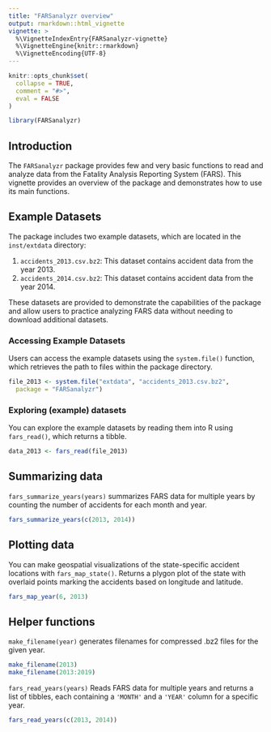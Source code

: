 ```yaml
---
title: "FARSanalyzr overview"
output: rmarkdown::html_vignette
vignette: >
  %\VignetteIndexEntry{FARSanalyzr-vignette}
  %\VignetteEngine{knitr::rmarkdown}
  %\VignetteEncoding{UTF-8}
---
```


```r
knitr::opts_chunk$set(
  collapse = TRUE,
  comment = "#>",
  eval = FALSE
)
```

```r
library(FARSanalyzr)
```

## Introduction

The `FARSanalyzr` package provides few and very basic functions to read and analyze data from the Fatality Analysis Reporting System (FARS). This vignette provides an overview of the package and demonstrates how to use its main functions.

## Example Datasets

The package includes two example datasets, which are located in the `inst/extdata` directory:

1.  `accidents_2013.csv.bz2`: This dataset contains accident data from the year 2013.
2.  `accidents_2014.csv.bz2`: This dataset contains accident data from the year 2014.

These datasets are provided to demonstrate the capabilities of the package and allow users to practice analyzing FARS data without needing to download additional datasets.

### Accessing Example Datasets

Users can access the example datasets using the `system.file()` function, which retrieves the path to files within the package directory.

``` r
file_2013 <- system.file("extdata", "accidents_2013.csv.bz2", 
  package = "FARSanalyzr")
```

### Exploring (example) datasets

You can explore the example datasets by reading them into R using `fars_read()`, which returns a tibble.

``` r
data_2013 <- fars_read(file_2013)
```

## Summarizing data

`fars_summarize_years(years)` summarizes FARS data for multiple years by counting the number of accidents for each month and year.

``` r
fars_summarize_years(c(2013, 2014))
```

## Plotting data

You can make geospatial visualizations of the state-specific accident locations with `fars_map_state()`. Returns a plygon plot of the state with overlaid points marking the accidents based on longitude and latitude.

``` r
fars_map_year(6, 2013)
```

## Helper functions

`make_filename(year)` generates filenames for compressed .bz2 files for the given year.

``` r
make_filename(2013)
make_filename(2013:2019)
```

`fars_read_years(years)` Reads FARS data for multiple years and returns a list of tibbles, each containing a `'MONTH'` and a `'YEAR'` column for a specific year.

``` r
fars_read_years(c(2013, 2014))
```
